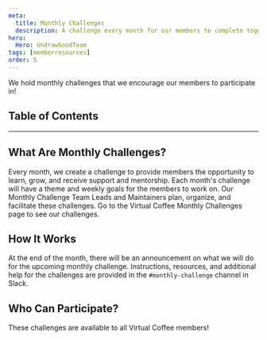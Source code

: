 ```yaml
---
meta:
  title: Monthly Challenges
  description: A challenge every month for our members to complete together.
hero:
  Hero: UndrawGoodTeam
tags: [memberresources]
order: 5
---
```



<TextContainer background="light" showBackToTopLink={false}>

<LeadText>

We hold <Link href="/monthlychallenges">monthly challenges</Link> that we encourage our members to participate in!

</LeadText>

</TextContainer>

## Table of Contents

<TextContainer>

---

## What Are Monthly Challenges?

Every month, we create a challenge to provide members the opportunity to learn, grow, and receive support and mentorship. Each month's challenge will have a theme and weekly goals for the members to work on. Our Monthly Challenge Team Leads and Maintainers plan, organize, and facilitate these challenges. Go to the <Link href="/monthlychallenges">Virtual Coffee Monthly Challenges</Link> page to see our challenges.

</TextContainer>

<TextContainer>

## How It Works

At the end of the month, there will be an announcement on what we will do for the upcoming monthly challenge. Instructions, resources, and additional help for the challenges are provided in the `#monthly-challenge` channel in Slack.

</TextContainer>

<TextContainer>

## Who Can Participate?

These challenges are available to all Virtual Coffee members!

</TextContainer>
